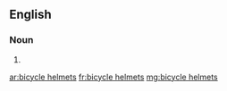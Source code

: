 ==English==

===Noun===
{{head|en|plural}}

# {{plural of|bicycle helmet|lang=en|nocat=1}}

[[ar:bicycle helmets]]
[[fr:bicycle helmets]]
[[mg:bicycle helmets]]